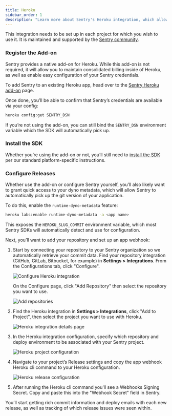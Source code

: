 ```yaml
---
title: Heroku
sidebar_order: 1
description: "Learn more about Sentry's Heroku integration, which allows you to create releases in Sentry when your Heroku app is deployed."
---
```


This integration needs to be set up in each project for which you wish to use it. It is maintained and supported by the [Sentry community](https://open.sentry.io/).

### Register the Add-on

Sentry provides a native add-on for Heroku. While this add-on is not required, it will allow you to maintain consolidated billing inside of Heroku, as well as enable easy configuration of your Sentry credentials.

To add Sentry to an existing Heroku app, head over to the [Sentry Heroku add-on](https://elements.heroku.com/addons/sentry) page.

Once done, you’ll be able to confirm that Sentry’s credentials are available via your config:

```bash
heroku config:get SENTRY_DSN
```

<Note>

If you’re not using the add-on, you can still bind the `SENTRY_DSN` environment variable which the SDK will automatically pick up.

</Note>

### Install the SDK

Whether you’re using the add-on or not, you’ll still need to [install the SDK](/platforms) per our standard platform-specific instructions.

### Configure Releases

Whether use the add-on or configure Sentry yourself, you’ll also likely want to grant quick access to your dyno metadata, which will allow Sentry to automatically pick up the git version of your application.

To do this, enable the `runtime-dyno-metadata` feature:

```bash
heroku labs:enable runtime-dyno-metadata -a <app name>
```

This exposes the `HEROKU_SLUG_COMMIT` environment variable, which most Sentry SDKs will automatically detect and use for configuration.

Next, you’ll want to add your repository and set up an app webhook:

1.  Start by connecting your repository to your Sentry organization so we automatically retrieve your commit data. Find your repository integration (GitHub, GitLab, Bitbucket, for example) in **Settings > Integrations**. From the Configurations tab, click "Configure".

    ![Configure Heroku integration](./img/heroku-configure-repo-integration.png)

    On the Configure page, click "Add Repository" then select the repository you want to use.

    ![Add repositories](./img/heroku-repo-add.png)

2.  Find the Heroku integration in **Settings > Integrations**, click "Add to Project", then select the project you want to use with Heroku.

    ![Heroku integration details page](./img/heroku-integration-detail.png)

3.  In the Heroku integration configuration, specify which repository and deploy environment to be associated with your Sentry project.

    ![Heroku project configuration](./img/heroku-project-config.png)

4.  Navigate to your project’s Release settings and copy the app webhook Heroku cli command to your Heroku configuration.

    ![Heroku release configuration](./img/heroku-config.png)

5.  After running the Heroku cli command you'll see a Webhooks Signing Secret. Copy and paste this into the "Webhook Secret" field in Sentry.

You’ll start getting rich commit information and deploy emails with each new release, as well as tracking of which release issues were seen within.
